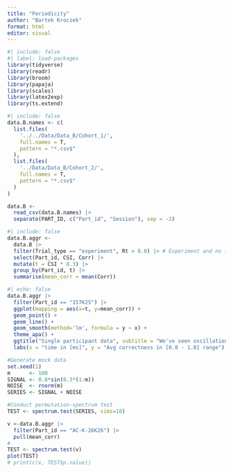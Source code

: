 ```yaml
---
title: "Periodicity"
author: "Bartek Kroczek"
format: html
editor: visual
---
```


```r
#| include: false
#| label: load-packages
library(tidyverse)
library(readr)
library(broom)
library(papaja)
library(scales)
library(latex2exp)
library(ts.extend)
```

```r
#| include: false
data.B.names <- c(
  list.files(
    '../../Data/Data_B/Cohort_1/',
    full.names = T,
    pattern = "*.csv$"
  ),
  list.files(
    '../Data/Data_B/Cohort_2/',
    full.names = T,
    pattern = "*.csv$"
  )
)

data.B <-
  read_csv(data.B.names) |>
  separate(PART_ID, c("Part_id", "Session"), sep = -2)
```

```r
#| include: false
data.B.aggr <-
  data.B |>
  filter(Trial_type == "experiment", Rt > 0.0) |> # Experiment and no timeout
  select(Part_id, CSI, Corr) |>
  mutate(t = CSI * 8.3) |>
  group_by(Part_id, t) |>
  summarise(mean_corr = mean(Corr)) 
```

```r
#| echo: false
data.B.aggr |> 
  filter(Part_id == "157K25") |>
  ggplot(mapping = aes(x=t, y=mean_corr)) +
  geom_point() +
  geom_line() + 
  geom_smooth(method='lm', formula = y ~ x) +
  theme_apa() +
  ggtitle("Single participant data", subtitle = "We've seen oscillations here in the past") + 
  labs(x = "time in [ms]", y = "Avg correctness in [0.0 - 1.0] range")
```
```r
#Generate mock data
set.seed(1)
m      <- 100
SIGNAL <- 0.8*sin(0.3*(1:m))
NOISE  <- rnorm(m)
SERIES <- SIGNAL + NOISE

#Conduct permutation-spectrum test
TEST <- spectrum.test(SERIES, sims=10)

```
```r
v <-data.B.aggr |> 
  filter(Part_id == "AC-K-26K26") |>
  pull(mean_corr)
# 
TEST <- spectrum.test(v)
plot(TEST)
# print(c(x, TEST$p.value))
```

